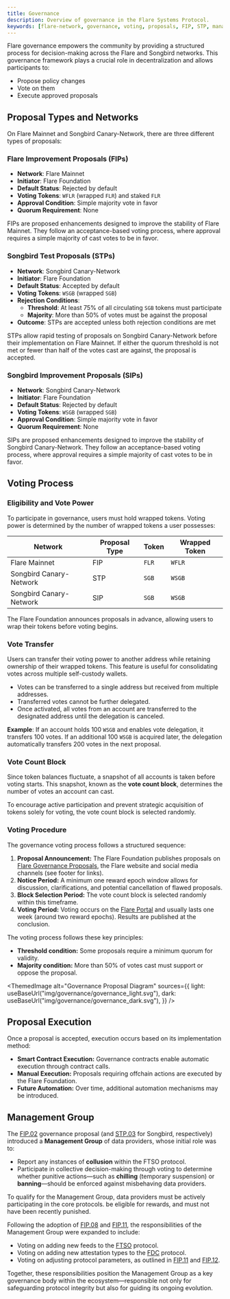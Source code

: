 ```yaml
---
title: Governance
description: Overview of governance in the Flare Systems Protocol.
keywords: [flare-network, governance, voting, proposals, FIP, STP, management]
---
```



Flare governance empowers the community by providing a structured process for decision-making across the Flare and Songbird networks.
This governance framework plays a crucial role in decentralization and allows participants to:

- Propose policy changes
- Vote on them
- Execute approved proposals

## Proposal Types and Networks

On Flare Mainnet and Songbird Canary-Network, there are three different types of proposals:

### Flare Improvement Proposals (FIPs)

- **Network**: Flare Mainnet
- **Initiator**: Flare Foundation
- **Default Status**: Rejected by default
- **Voting Tokens**: `WFLR` (wrapped `FLR`) and staked `FLR`
- **Approval Condition**: Simple majority vote in favor
- **Quorum Requirement**: None

FIPs are proposed enhancements designed to improve the stability of Flare Mainnet.
They follow an acceptance-based voting process, where approval requires a simple majority of cast votes to be in favor.

### Songbird Test Proposals (STPs)

- **Network**: Songbird Canary-Network
- **Initiator**: Flare Foundation
- **Default Status**: Accepted by default
- **Voting Tokens**: `WSGB` (wrapped `SGB`)
- **Rejection Conditions**:
  - **Threshold**: At least 75% of all circulating `SGB` tokens must participate
  - **Majority**: More than 50% of votes must be against the proposal
- **Outcome**: STPs are accepted unless both rejection conditions are met

STPs allow rapid testing of proposals on Songbird Canary-Network before their implementation on Flare Mainnet.
If either the quorum threshold is not met or fewer than half of the votes cast are against, the proposal is accepted.

### Songbird Improvement Proposals (SIPs)

- **Network**: Songbird Canary-Network
- **Initiator**: Flare Foundation
- **Default Status**: Rejected by default
- **Voting Tokens**: `WSGB` (wrapped `SGB`)
- **Approval Condition**: Simple majority vote in favor
- **Quorum Requirement**: None

SIPs are proposed enhancements designed to improve the stability of Songbird Canary-Network.
They follow an acceptance-based voting process, where approval requires a simple majority of cast votes to be in favor.

## Voting Process

### Eligibility and Vote Power

To participate in governance, users must hold wrapped tokens. Voting power is determined by the number of wrapped tokens a user possesses:

| Network                 | Proposal Type | Token | Wrapped Token |
| ----------------------- | ------------- | ----- | ------------- |
| Flare Mainnet           | FIP           | `FLR` | `WFLR`        |
| Songbird Canary-Network | STP           | `SGB` | `WSGB`        |
| Songbird Canary-Network | SIP           | `SGB` | `WSGB`        |

The Flare Foundation announces proposals in advance, allowing users to wrap their tokens before voting begins.

### Vote Transfer

Users can transfer their voting power to another address while retaining ownership of their wrapped tokens. This feature is useful for consolidating votes across multiple self-custody wallets.

- Votes can be transferred to a single address but received from multiple addresses.
- Transferred votes cannot be further delegated.
- Once activated, all votes from an account are transferred to the designated address until the delegation is canceled.

**Example**: If an account holds 100 `WSGB` and enables vote delegation, it transfers 100 votes. If an additional 100 `WSGB` is acquired later, the delegation automatically transfers 200 votes in the next proposal.

### Vote Count Block

Since token balances fluctuate, a snapshot of all accounts is taken before voting starts.
This snapshot, known as the **vote count block**, determines the number of votes an account can cast.

To encourage active participation and prevent strategic acquisition of tokens solely for voting, the vote count block is selected randomly.

### Voting Procedure

The governance voting process follows a structured sequence:

1. **Proposal Announcement:** The Flare Foundation publishes proposals on [Flare Governance Proposals](https://proposals.flare.network/), the Flare website and social media channels (see footer for links).
2. **Notice Period:** A minimum one reward epoch window allows for discussion, clarifications, and potential cancellation of flawed proposals.
3. **Block Selection Period:** The vote count block is selected randomly within this timeframe.
4. **Voting Period:** Voting occurs on the [Flare Portal](https://portal.flare.network/) and usually lasts one week (around two reward epochs). Results are published at the conclusion.

The voting process follows these key principles:

- **Threshold condition:** Some proposals require a minimum quorum for validity.
- **Majority condition:** More than 50% of votes cast must support or oppose the proposal.

<ThemedImage
  alt="Governance Proposal Diagram"
  sources={{
    light: useBaseUrl("img/governance/governance_light.svg"),
    dark: useBaseUrl("img/governance/governance_dark.svg"),
  }}
/>

## Proposal Execution

Once a proposal is accepted, execution occurs based on its implementation method:

- **Smart Contract Execution:** Governance contracts enable automatic execution through contract calls.
- **Manual Execution:** Proposals requiring offchain actions are executed by the Flare Foundation.
- **Future Automation:** Over time, additional automation mechanisms may be introduced.

## Management Group

The [FIP.02](https://proposals.flare.network/FIP/FIP_2.html) governance proposal (and [STP.03](https://proposals.flare.network/STP/STP_3.html) for Songbird, respectively) introduced a **Management Group** of data providers, whose initial role was to:

- Report any instances of **collusion** within the FTSO protocol.
- Participate in collective decision-making through voting to determine whether punitive actions—such as **chilling** (temporary suspension) or **banning**—should be enforced against misbehaving data providers.

To qualify for the Management Group, data providers must be actively participating in the core protocols. be eligible for rewards, and must not have been recently punished.

Following the adoption of [FIP.08](https://proposals.flare.network/FIP/FIP_8.html) and [FIP.11](https://proposals.flare.network/FIP/FIP_11.html), the responsibilities of the Management Group were expanded to include:

- Voting on adding new feeds to the [FTSO](/ftso/overview) protocol.
- Voting on adding new attestation types to the [FDC](/fdc/overview) protocol.
- Voting on adjusting protocol parameters, as outlined in [FIP.11](https://proposals.flare.network/FIP/FIP_11.html) and [FIP.12](https://proposals.flare.network/FIP/FIP_12.html).

Together, these responsibilities position the Management Group as a key governance body within the ecosystem—responsible not only for safeguarding protocol integrity but also for guiding its ongoing evolution.
